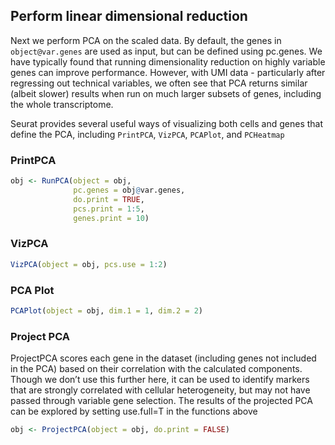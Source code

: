 
## Perform linear dimensional reduction

Next we perform PCA on the scaled data. By default, the genes in <code>object@var.genes</code> are used as input, but can be defined using pc.genes. We have typically found that running dimensionality reduction on highly variable genes can improve performance. However, with UMI data - particularly after regressing out technical variables, we often see that PCA returns similar (albeit slower) results when run on much larger subsets of genes, including the whole transcriptome.

Seurat provides several useful ways of visualizing both cells and genes that define the PCA, including <code>PrintPCA</code>, <code>VizPCA</code>,  <code>PCAPlot</code>, and <code>PCHeatmap</code>

### PrintPCA

```r
obj <- RunPCA(object = obj, 
              pc.genes = obj@var.genes, 
              do.print = TRUE, 
              pcs.print = 1:5, 
              genes.print = 10)
```

### VizPCA

```r
VizPCA(object = obj, pcs.use = 1:2)
```

### PCA Plot

```r
PCAPlot(object = obj, dim.1 = 1, dim.2 = 2)
```

### Project PCA

ProjectPCA scores each gene in the dataset (including genes not included
in the PCA) based on their correlation with the calculated components.
Though we don't use this further here, it can be used to identify markers
that are strongly correlated with cellular heterogeneity, but may not have
passed through variable gene selection.  The results of the projected PCA
can be explored by setting use.full=T in the functions above

```r
obj <- ProjectPCA(object = obj, do.print = FALSE)
```
